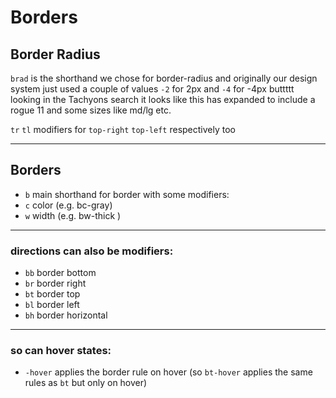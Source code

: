 
<Head>
  <title>Motion - WaPo Tachyons</title>
</Head>

# Borders

## Border Radius

`brad` is the shorthand we chose for border-radius and originally our design system just used a couple of values `-2` for 2px and `-4` for -4px
buttttt looking in the Tachyons search it looks like this has expanded to include a rogue 11 and some sizes like md/lg etc.

`tr` `tl` modifiers for `top-right` `top-left` respectively too

---

## Borders

- `b` main shorthand for border with some modifiers:
- `c` color (e.g. bc-gray)
- `w` width (e.g. bw-thick )

---

### directions can also be modifiers:

- `bb` border bottom
- `br` border right
- `bt` border top
- `bl` border left
- `bh` border horizontal

---

### so can hover states:

- `-hover` applies the border rule on hover (so `bt-hover` applies the same rules as `bt` but only on hover)

